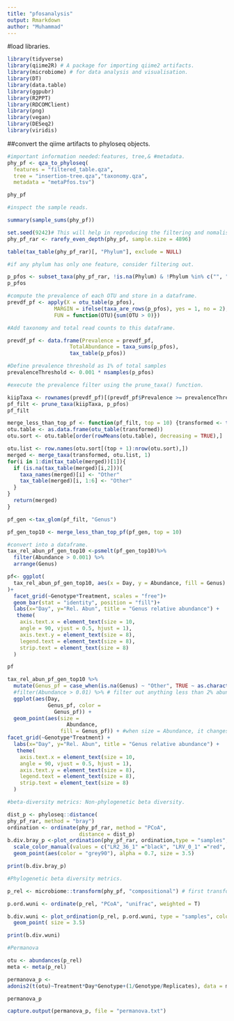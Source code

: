 ```yaml
---
title: "pfosanalysis"
output: Rmarkdown
author: "Muhammad"
---
```


#load libraries.
```r
library(tidyverse)
library(qiime2R) # A package for importing qiime2 artifacts. 
library(microbiome) # for data analysis and visualisation.
library(DT)
library(data.table)
library(ggpubr)
library(R2PPT)
library(RDCOMClient)
library(png)
library(vegan)
library(DESeq2)
library(viridis)

```

##convert the qiime artifacts to phyloseq objects.
```r
#important information needed:features, tree,& #metadata.
phy_pf <- qza_to_phyloseq( 
  features = "filtered_table.qza",
  tree = "insertion-tree.qza","taxonomy.qza",
  metadata = "metaPfos.tsv")


```



```r
phy_pf
```

```r
#inspect the sample reads.

summary(sample_sums(phy_pf))

```

```r
set.seed(9242)# This will help in reproducing the filtering and nomalisation.
phy_pf_rar <- rarefy_even_depth(phy_pf, sample.size = 4896)
```

```r
table(tax_table(phy_pf_rar)[, "Phylum"], exclude = NULL)
```


```r
#if any phylum has only one feature, consider filtering out.

p_pfos <- subset_taxa(phy_pf_rar, !is.na(Phylum) & !Phylum %in% c("", "NA", "Fusobacteriota", "Myxococcota"))
p_pfos
```

```r
#compute the prevalence of each OTU and store in a dataframe.
prevdf_pf <- apply(X = otu_table(p_pfos),
               MARGIN = ifelse(taxa_are_rows(p_pfos), yes = 1, no = 2),
               FUN = function(OTU){sum(OTU > 0)})
```


```r
#Add taxonomy and total read counts to this dataframe.

prevdf_pf <- data.frame(Prevalence = prevdf_pf,
                    TotalAbundance = taxa_sums(p_pfos),
                    tax_table(p_pfos))
```


```r
#Define prevalence threshold as 1% of total samples
prevalenceThreshold <- 0.001 * nsamples(p_pfos)

```


```r
#execute the prevalence filter using the prune_taxa() function.

kiipTaxa <- rownames(prevdf_pf)[(prevdf_pf$Prevalence >= prevalenceThreshold)]
pf_filt <- prune_taxa(kiipTaxa, p_pfos)
pf_filt
```


```r
merge_less_than_top_pf <- function(pf_filt, top = 10) {transformed <- transform_sample_counts(pf_filt, function(OTU) OTU/sum(OTU))
otu.table <- as.data.frame(otu_table(transformed))
otu.sort <- otu.table[order(rowMeans(otu.table), decreasing = TRUE),]

otu.list <- row.names(otu.sort[(top + 1):nrow(otu.sort),])
merged <- merge_taxa(transformed, otu.list, 1)
for(i in 1:dim(tax_table(merged))[1]){
  if (is.na(tax_table(merged)[i,2])){
    taxa_names(merged)[i] <- "Other"
    tax_table(merged)[i, 1:6] <- "Other" 
  }
}
  return(merged)
}
```


```r
pf_gen <-tax_glom(pf_filt, "Genus")
```



```r
pf_gen_top10 <- merge_less_than_top_pf(pf_gen, top = 10)

```


```r
#convert into a dataframe.
tax_rel_abun_pf_gen_top10 <-psmelt(pf_gen_top10)%>%
  filter(Abundance > 0.001) %>%
  arrange(Genus)

```


```r
pf<- ggplot(
  tax_rel_abun_pf_gen_top10, aes(x = Day, y = Abundance, fill = Genus)
)+
  facet_grid(~Genotype*Treatment, scales = "free")+
  geom_bar(stat = "identity", position = "fill")+
  labs(x="Day", y="Rel. Abun", title = "Genus relative abundance") +
   theme(
    axis.text.x = element_text(size = 10, 
    angle = 90, vjust = 0.5, hjust = 1),
    axis.text.y = element_text(size = 8),
    legend.text = element_text(size = 8),
    strip.text = element_text(size = 8)
  )
```


```r
pf
```


```r
tax_rel_abun_pf_gen_top10 %>%
  mutate(Genus_pf = case_when(is.na(Genus) ~ "Other", TRUE ~ as.character(Genus))) %>% #this part changes everything that's uncharacterised to be called other
  #filter(Abundance > 0.01) %>% # filter out anything less than 2% abundance
  ggplot(aes(Day,
             Genus_pf, color =
               Genus_pf)) +
  geom_point(aes(size = 
                   Abundance, 
                 fill = Genus_pf)) + #when size = Abundance, it changes the size to depend on the relative abundance in the dataframe.
facet_grid(~Genotype*Treatment) +
  labs(x="Day", y="Rel. Abun", title = "Genus relative abundance") +
   theme(
    axis.text.x = element_text(size = 10, 
    angle = 90, vjust = 0.5, hjust = 1),
    axis.text.y = element_text(size = 8),
    legend.text = element_text(size = 8),
    strip.text = element_text(size = 8)
  )

```

```r
#beta-diversity metrics: Non-phylogenetic beta diversity.

dist_p <- phyloseq::distance(
phy_pf_rar, method = "bray")
ordination <- ordinate(phy_pf_rar, method = "PCoA",
                       distance = dist_p)
b.div.bray_p <-plot_ordination(phy_pf_rar, ordination,type = "samples", shape = "Treatment", color = "Genotype", title = "PCoA; taxa(Genus)")+
  scale_color_manual(values = c("LR2_36_1" ="black", "LRV_0_1" ="red", "LRV_12_3" ="blue" , "LRV_8-5_3" ="green")) +
  geom_point(aes(color = "grey90"), alpha = 0.7, size = 3.5)
```

```r
print(b.div.bray_p)
```


```r
#Phylogenetic beta diversity metrics.

p_rel <- microbiome::transform(phy_pf, "compositional") # first transform the phyloseq object
```


```r
p.ord.wuni <- ordinate(p_rel, "PCoA", "unifrac", weighted = T)
```

```r
b.div.wuni <- plot_ordination(p_rel, p.ord.wuni, type = "samples", color = "Genotype", title = "PCoA; taxa(Genus)")+
  geom_point( size = 3.5)
```

```r
print(b.div.wuni)
```

```r
#Permanova

otu <- abundances(p_rel)
meta <- meta(p_rel)

```

```r
permanova_p <-
adonis2(t(otu)~Treatment*Day*Genotype+(1/Genotype/Replicates), data = meta, strata = meta$Replicates, permutations = 99, method = "bray")
```

```r
permanova_p
```

```r
capture.output(permanova_p, file = "permanova.txt")
```

